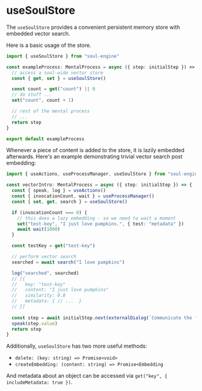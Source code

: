 # useSoulStore

The `useSoulStore` provides a convenient persistent memory store with embedded vector search.

Here is a basic usage of the store.

```typescript filename="exampleProcess.ts" {1,5-9}
import { useSoulStore } from "soul-engine"

const exampleProcess: MentalProcess = async ({ step: initialStep }) => {
  // access a soul-wide vector store
  const { get, set } = useSoulStore()

  const count = get("count") || 0
  // do stuff ...
  set("count", count + 1)

  // rest of the mental process
  // ...
  return step
}

export default exampleProcess
```

Whenever a piece of content is added to the store, it is lazily embedded afterwards. Here's an example demonstrating trivial vector search post embedding:

```typescript filename="vectorIntro.ts" {4-25}
import { useActions, useProcessManager, useSoulStore } from "soul-engine"

const vectorIntro: MentalProcess = async ({ step: initialStep }) => {
  const { speak, log } = useActions()
  const { invocationCount, wait } = useProcessManager()
  const { set, get, search } = useSoulStore()

  if (invocationCount === 0) {
    // this does a lazy embedding - so we need to wait a moment
    set("test-key", "I just love pumpkins.", { test: "metadata" })
    await wait(1000)
  }

  const testKey = get("test-key")

  // perform vector search
  searched = await search("I love pumpkins")

  log("searched", searched)
  // [{
  //   key: "test-key"
  //   content: "I just love pumpkins"
  //   similarity: 0.8
  //   metadata: { // ...  }
  // }]
  
  const step = await initialStep.next(externalDialog(`Communicate the following: ${testKey}`))
  speak(step.value)
  return step
}
```

Additionally, `useSoulStore` has two more useful methods:
- `delete: (key: string) => Promise<void>`
- `createEmbedding: (content: string) => Promise<Embedding`

And metadata about an object can be accessed via `get("key", { includeMetadata: true })`.